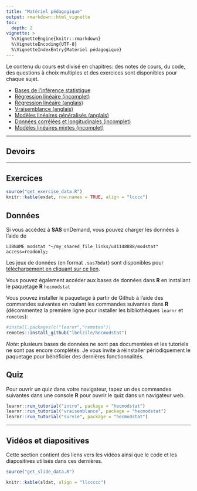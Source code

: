 ```yaml
---
title: "Matériel pédagogique"
output: rmarkdown::html_vignette
toc:
  depth: 2
vignette: >
  %\VignetteEngine{knitr::rmarkdown}
  %\VignetteEncoding{UTF-8}
  %\VignetteIndexEntry{Matériel pédagogique}
---
```



Le contenu du cours est divisé en chapitres: des notes de cours, du code, des questions à choix multiples et des exercices sont disponibles pour chaque sujet.

- [Bases de l'inférence statistique](https://lbelzile.github.io/math60604/intro.html)
- [Régression linéaire (incomplet)](https://lbelzile.github.io/math60604/regression-lineaire.html)
- [Régression linéaire (anglais)](https://lbelzile.github.io/math60604a/linear-regression.html)
- [Vraisemblance (anglais)](https://lbelzile.github.io/math60604a/likelihood.html)
- [Modèles linéaires généralisés (anglais)](https://lbelzile.github.io/math60604a/generalized-linear-models.html)
- [Données corrélées et longitudinales (incomplet)](https://lbelzile.github.io/math60604/donnees-correlees-longitudinales.html)
- [Modèles linéaires mixtes (incomplet)](https://lbelzile.github.io/math60604/modeles-lineaires-mixtes.html)
<!-- - [Analyse de survie (anglais)](https://lbelzile.github.io/math60604a/survival.html) -->


<!-- - [Modèles linéaires généralisés](https://lbelzile.github.io/math60604/modeles-lineaires-generalises.html) -->
<!-- - [Données corrélées et longitudinales](https://lbelzile.github.io/math60604/donnees-correlees-longitudinales.html) -->
<!-- - [Modèles linéaires mixtes](https://lbelzile.github.io/math60604/modeles-lineaires-mixtes.html) -->
<!-- - [Analyse de survie](https://lbelzile.github.io/math60604/survie.html) -->
<!-- - [Vraisemblance](https://lbelzile.github.io/math60604/vraisemblance.html) -->

---

## Devoirs


---

## Exercices

```r
source("get_exercise_data.R")
knitr::kable(exdat, row.names = TRUE, align = "lcccc")
```

## Données

Si vous accédez à **SAS** onDemand, vous pouvez charger les données à l'aide de 
```sas
LIBNAME modstat "~/my_shared_file_links/u41148888/modstat" access=readonly;
```

Les jeux de données (en format `.sas7bdat`) sont disponibles pour [téléchargement en cliquant sur ce lien](https://raw.githubusercontent.com/lbelzile/modstat/master/datasets/MATH60604_SAS_donnees.zip).

Vous pouvez également accéder aux bases de données dans **R** en installant le paquetage **R** `hecmodstat`

Vous pouvez installer le paquetage à partir de Github à l'aide des commandes suivantes en roulant les commandes suivantes dans **R** (décommentez la première ligne pour installer les bibliothèques `learnr` et `remotes`):
```r
#install.packages(c("learnr","remotes"))
remotes::install_github("lbelzile/hecmodstat")
```

*Note*: plusieurs bases de données ne sont pas documentées et les tutoriels ne sont pas encore complétés. Je vous invite à réinstaller périodiquement le paquetage pour bénéficier des dernières fonctionnalités.

## Quiz

Pour ouvrir un quiz dans votre navigateur, tapez un des commandes suivantes dans une console **R** pour ouvrir le quiz dans un navigateur web.
```r
learnr::run_tutorial("intro", package = "hecmodstat")
learnr::run_tutorial("vraisemblance", package = "hecmodstat")
learnr::run_tutorial("survie", package = "hecmodstat")
```


---

## Vidéos et diapositives

Cette section contient des liens vers les vidéos ainsi que le code et les diapositives utilisés dans ces dernières.

```r
source("get_slide_data.R")

knitr::kable(sldat, align = "llccccc")
```

